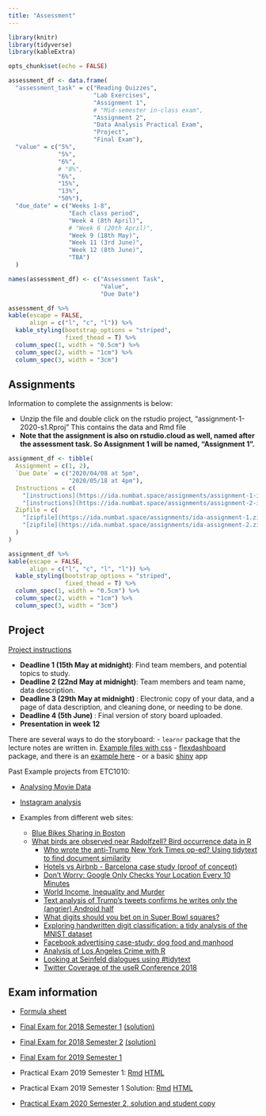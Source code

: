 ```yaml
---
title: "Assessment"
---
```


```r
library(knitr)
library(tidyverse)
library(kableExtra)

opts_chunk$set(echo = FALSE)

```


```r

assessment_df <- data.frame(
  "assessment_task" = c("Reading Quizzes",
                        "Lab Exercises",
                        "Assignment 1",
                        # "Mid-semester in-class exam",
                        "Assignment 2",
                        "Data Analysis Practical Exam",
                        "Project",
                        "Final Exam"),
  "value" = c("5%",
              "5%",
              "6%",
              # "8%",
              "6%",
              "15%",
              "13%",
              "50%"),
  "due_date" = c("Weeks 1-8",
                 "Each class period",
                 "Week 4 (8th April)",
                 # "Week 6 (20th April)",
                 "Week 9 (18th May)",
                 "Week 11 (3rd June)",
                 "Week 12 (8th June)",
                 "TBA")
  )

names(assessment_df) <- c("Assessment Task",
                          "Value",
                          "Due Date")

assessment_df %>% 
kable(escape = FALSE, 
      align = c("l", "c", "l")) %>% 
  kable_styling(bootstrap_options = "striped",
                fixed_thead = T) %>% 
  column_spec(1, width = "0.5cm") %>% 
  column_spec(2, width = "1cm") %>% 
  column_spec(3, width = "3cm") 
```

## Assignments

Information to complete the assignments is below:

- Unzip the file and double click on the rstudio project, "assignment-1-2020-s1.Rproj" This contains the data and Rmd file
- **Note that the assignment is also on rstudio.cloud as well, named after the assessment task. So Assignment 1 will be named, "Assignment 1".**


```r
assignment_df <- tibble(
  Assignment = c(1, 2),
  `Due Date` = c("2020/04/08 at 5pm",
                 "2020/05/18 at 4pm"),
  Instructions = c(
    "[instructions](https://ida.numbat.space/assignments/assignment-1-instructions)",
    "[instructions](https://ida.numbat.space/assignments/assignment-2-instructions)"),
  Zipfile = c(
    "[zipfile](https://ida.numbat.space/assignments/ida-assignment-1.zip)",
    "[zipfile](https://ida.numbat.space/assignments/ida-assignment-2.zip)"
  )
)

assignment_df %>% 
kable(escape = FALSE, 
      align = c("l", "c", "l", "l")) %>% 
  kable_styling(bootstrap_options = "striped",
                fixed_thead = T) %>% 
  column_spec(1, width = "0.5cm") %>% 
  column_spec(2, width = "1cm") %>% 
  column_spec(3, width = "3cm") 
```

## Project

[Project instructions](project/project-instructions.html) 

- **Deadline 1 (15th May at midnight)**:  Find team members, and potential topics to study.
- **Deadline 2 (22nd May  at midnight)**:  Team members and team name, data description.
- **Deadline 3 (29th May  at midnight) **:  Electronic copy of your data, and a page of data description, and cleaning done, or needing to be done.
- **Deadline 4 (5th June) **:  Final version of story board uploaded. 
- **Presentation in week 12**

There are several ways to do the storyboard:
  - `learnr` package that the lecture notes are written in. [Example files with css](project/lecture10b.zip)
  - [flexdashboard](https://rmarkdown.rstudio.com/flexdashboard/) package, and there is an [example here](project/pisa_au_app.zip)
	- or a basic [shiny](https://shiny.rstudio.com/gallery/) app
  
Past Example projects from ETC1010:

- [Analysing Movie Data](https://ebsmonash.shinyapps.io/Thor/)
- [Instagram analysis](https://ebsmonash.shinyapps.io/Instagram/)

- Examples from different web sites:
  - [Blue Bikes Sharing in Boston](https://www.r-bloggers.com/blue-bikes-sharing-in-boston/)
  - [What birds are observed near Radolfzell? Bird occurrence data in R](https://ropensci.org/blog/2018/08/21/birds-radolfzell/)
	- [Who wrote the anti-Trump New York Times op-ed? Using tidytext to find document similarity](https://www.r-bloggers.com/who-wrote-the-anti-trump-new-york-times-op-ed-using-tidytext-to-find-document-similarity/)
	- [Hotels vs Airbnb - Barcelona case study (proof of concept)](https://nycdatascience.com/blog/student-works/web-scraping/hotels-vs-airbnb-barcelona-case-study-proof-of-concept/)
	- [Don't Worry: Google Only Checks Your Location Every 10 Minutes](http://www.sastibe.de/2018/04/don-t-worry-google-location/)
	- [World Income, Inequality and Murder](http://staff.math.su.se/hoehle/blog/2018/07/09/gini.html)
	- [Text analysis of Trump's tweets confirms he writes only the (angrier) Android half](http://varianceexplained.org/r/trump-tweets/)
	- [What digits should you bet on in Super Bowl squares?](http://varianceexplained.org/r/super-bowl-squares/)
	- [Exploring handwritten digit classification: a tidy analysis of the MNIST dataset](http://varianceexplained.org/r/digit-eda/)
	- [Facebook advertising case-study: dog food and manhood](https://rickpackblog.wordpress.com/2018/08/20/facebook-advertising-case-study-dog-food-and-manhood/)
	- [Analysis of Los Angeles Crime with R](https://datascienceplus.com/analysis-of-los-angeles-crime-with-r/)
	- [Looking at Seinfeld dialogues using #tidytext](https://pradeepadhokshaja.wordpress.com/2018/08/06/looking-at-seinfeld-dialogues-using-tidytext/)
	- [Twitter Coverage of the useR Conference 2018](https://github.com/neilfws/Twitter/blob/master/user2018/code/R/user2018.md)

## Exam information

- [Formula sheet](exam/formula_sheet.pdf)

- [Final Exam for 2018 Semester 1](exam/exam2018.pdf) [(solution)](exam/exam2018_solution.pdf)
- [Final Exam for 2018 Semester 2](exam/exam2018_S2.pdf) [(solution)](exam/exam2018_S2_solution.pdf)
- [Final Exam for 2019 Semester 1](exam/exam2019-s1.pdf)

- Practical Exam 2019 Semester 1: [Rmd](exam/practical_exam_2019_S1.Rmd) [HTML](exam/practical_exam_2019_S1.html)
- Practical Exam 2019 Semester 1 Solution: [Rmd](exam/practical_exam_2019_S1_solution.Rmd) [HTML](exam/practical_exam_2019_S1_solution.html)
- [Practical Exam 2020 Semester 2, solution and student copy](exam/practical-exam-2019-s2.zip)